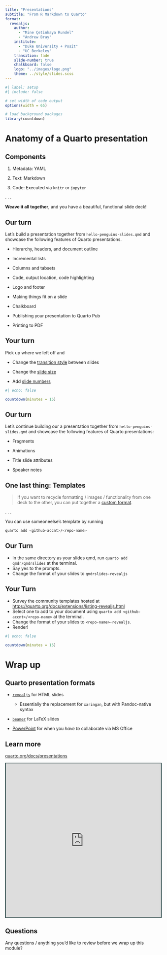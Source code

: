 ```yaml
---
title: "Presentations"
subtitle: "From R Markdown to Quarto"
format:
  revealjs:
    author:
      - "Mine Çetinkaya Rundel"
      - "Andrew Bray"
    institute:
      - "Duke University + Posit"
      - "UC Berkeley"
    transition: fade
    slide-number: true
    chalkboard: false
    logo: "../images/logo.png"
    theme: ../style/slides.scss
---
```


```r
#| label: setup
#| include: false

# set width of code output
options(width = 65)

# load background packages
library(countdown)
```

# Anatomy of a Quarto presentation

## Components

1.  Metadata: YAML

2.  Text: Markdown

3.  Code: Executed via `knitr` or `jupyter`

. . .

**Weave it all together**, and you have a beautiful, functional slide deck!

## Our turn {.smaller}

::: task
Let's build a presentation together from `hello-penguins-slides.qmd` and showcase the following features of Quarto presentations.

-   Hierarchy, headers, and document outline

-   Incremental lists

-   Columns and tabsets

-   Code, output location, code highlighting

-   Logo and footer

-   Making things fit on a slide

-   Chalkboard

-   Publishing your presentation to Quarto Pub

-   Printing to PDF
:::

## Your turn

::: task
Pick up where we left off and

-   Change the [transition style](https://quarto.org/docs/presentations/revealjs/advanced.html#slide-transitions) between slides

-   Change the [slide size](https://quarto.org/docs/presentations/revealjs/advanced.html#presentation-size)

-   Add [slide numbers](https://quarto.org/docs/presentations/revealjs/presenting.html#slide-numbers)
:::

```r
#| echo: false

countdown(minutes = 15)
```

## Our turn

::: task
Let's continue building our a presentation together from `hello-penguins-slides.qmd` and showcase the following features of Quarto presentations:

-   Fragments

-   Animations

-   Title slide attributes

-   Speaker notes
:::

## One last thing: Templates

> If you want to recycle formatting / images / functionality from one deck to the other, you can put together a [custom format](https://quarto.org/docs/extensions/listing-revealjs.html).

. . .

You can use someoneelse's template by running

```bash
quarto add <github-accnt>/<repo-name>
```

## Our Turn

:::task
- In the same directory as your slides qmd, run `quarto add qmdr/qmdrslides` at the terminal.
- Say yes to the prompts.
- Change the format of your slides to `qmdrslides-revealjs`
:::

## Your Turn

:::task
- Survey the community templates hosted at <https://quarto.org/docs/extensions/listing-revealjs.html>
- Select one to add to your document using `quarto add <github-accnt>/<repo-name>` at the terminal.
- Change the format of your slides to `<repo-name>-revealjs`.
- Render!
:::

```r
#| echo: false

countdown(minutes = 15)
```

# Wrap up

## Quarto presentation formats

-   [`revealjs`](https://quarto.org/docs/presentations/revealjs) for HTML slides

    -   Essentially the replacement for `xaringan`, but with Pandoc-native syntax

-   [`beamer`](https://quarto.org/docs/presentations/beamer.html) for LaTeX slides

-   [PowerPoint](https://quarto.org/docs/presentations/powerpoint.html) for when you *have to* collaborate via MS Office

## Learn more

::: learn-more
[quarto.org/docs/presentations](https://quarto.org/docs/presentations)

```{=html}
<iframe src="https://quarto.org/docs/presentations/" width="100%" height="500" style="border:2px solid #123233;" title="Quarto Presentations"></iframe>
```
:::

## Questions

::: task
Any questions / anything you'd like to review before we wrap up this module?
:::
